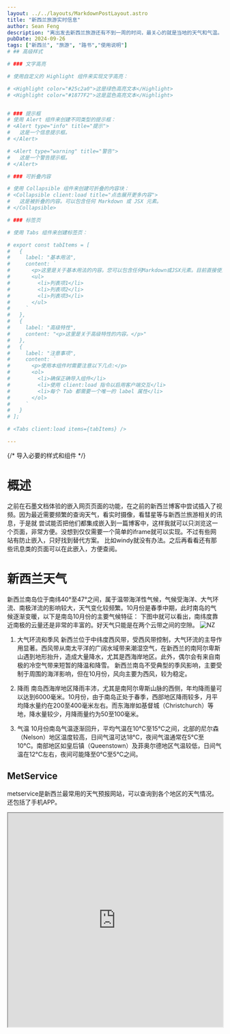 ```yaml
---
layout: ../../layouts/MarkdownPostLayout.astro
title: "新西兰旅游实时信息"
author: Sean Feng
description: "离出发去新西兰旅游还有不到一周的时间，最关心的就是当地的天气和气温。谁不希望十个晴天呢。"
pubDate: 2024-09-26
tags: ["新西兰", "旅游", "路书","使用说明"]
# ## 高级样式

# ### 文字高亮

# 使用自定义的 Highlight 组件来实现文字高亮：

# <Highlight color="#25c2a0">这是绿色高亮文本</Highlight>
# <Highlight color="#1877F2">这是蓝色高亮文本</Highlight>


# ### 提示框
# 使用 Alert 组件来创建不同类型的提示框：
# <Alert type="info" title="提示">
#   这是一个信息提示框。
# </Alert>

# <Alert type="warning" title="警告">
#   这是一个警告提示框。
# </Alert>

# ### 可折叠内容

# 使用 Collapsible 组件来创建可折叠的内容块：
# <Collapsible client:load title="点击展开更多内容">
#   这是被折叠的内容。可以包含任何 Markdown 或 JSX 元素。
# </Collapsible>

# ### 标签页

# 使用 Tabs 组件来创建标签页：

# export const tabItems = [
#   {
#     label: "基本用法",
#     content: `
#       <p>这里是关于基本用法的内容。您可以包含任何Markdown或JSX元素。目前直接使用tabs组件会报错，所以暂时使用这个妥协方案。</p>
#       <ul>
#         <li>列表项1</li>
#         <li>列表项2</li>
#         <li>列表项3</li>
#       </ul>
#     `
#   },
#   {
#     label: "高级特性",
#     content: "<p>这里是关于高级特性的内容。</p>"
#   },
#   {
#     label: "注意事项",
#     content: `
#       <p>使用本组件时需要注意以下几点:</p>
#       <ol>
#         <li>确保正确导入组件</li>
#         <li>使用 client:load 指令以启用客户端交互</li>
#         <li>每个 Tab 都需要一个唯一的 label 属性</li>
#       </ol>
#     `
#   }
# ];

# <Tabs client:load items={tabItems} />

---
```


{/* 导入必要的样式和组件 */}

# 概述

之前在石墨文档体验的嵌入网页页面的功能，在之前的新西兰博客中尝试插入了视频。因为最近需要频繁的查询天气，看实时摄像，看彗星等与新西兰旅游相关的讯息，于是就
尝试能否把他们都集成嵌入到一篇博客中，这样我就可以只浏览这一个页面，非常方便。没想到仅仅需要一个简单的iframe就可以实现。不过有些网站有防止嵌入，只好找到替代方案。
比如windy就没有办法。之后再看看还有那些讯息类的页面可以在此嵌入，方便查阅。

# 新西兰天气

新西兰南岛位于南纬40°至47°之间，属于温带海洋性气候，气候受海洋、大气环流、南极洋流的影响较大，天气变化较频繁。10月份是春季中期，此时南岛的气候逐渐变暖，以下是南岛10月份的主要气候特征：
下图中就可以看出，南纬度靠近南极的云量还是非常的丰富的。好天气只能是在两个云带之间的空隙。
<image src="/SeanBlog/pictures/NZ69.png" alt="NZ"></image>

1. 大气环流和季风
新西兰位于中纬度西风带，受西风带控制，大气环流的主导作用显著。西风带从南太平洋的广阔水域带来潮湿空气，在新西兰的南阿尔卑斯山遇到地形抬升，造成大量降水，尤其是西海岸地区。此外，偶尔会有来自南极的冷空气带来短暂的降温和降雪。
新西兰南岛不受典型的季风影响，主要受制于周围的海洋影响，但在10月份，风向主要为西风，较为稳定。

2. 降雨
南岛西海岸地区降雨丰沛，尤其是南阿尔卑斯山脉的西侧，年均降雨量可以达到6000毫米。10月份，由于南岛正处于春季，西部地区降雨较多，月平均降水量约在200至400毫米左右。而东海岸如基督城（Christchurch）等地，降水量较少，月降雨量约为50至100毫米。

3. 气温
10月份南岛气温逐渐回升，平均气温在10°C至15°C之间，北部的尼尔森（Nelson）地区温度较高，日间气温可达18°C，夜间气温通常在5°C至10°C。南部地区如皇后镇（Queenstown）及菲奥尔德地区气温较低，日间气温在12°C左右，夜间可能降至0°C至5°C之间。

## MetService
metservice是新西兰最常用的天气预报网站，可以查询到各个地区的天气情况。还包括了手机APP。

<iframe 
  src="https://www.metservice.com/" 
  width="100%" 
  height="500px" 
  style={{ border: 'none' }} 
  title="Web Page Preview"
/>

## 皇后镇实时摄像头
这个摄像头简直是如获至宝，随时可以看看皇后镇的实时情况。刮风下雪，落日星空！而且可以查询任意历史时刻。它大概每10分钟更新一次全景照片。
<iframe 
  src="https://queenstown.roundshot.com/" 
  width="100%" 
  height="500px" 
  style={{ border: 'none' }} 
  title="Web Page Preview"
/>

# 极光预测

下图是未来27天的极光预测，红色表示极光概率较高。很幸运的是在10月5、6、10、11、12日这几天都是非常高的概率。尤其是我们在蒂卡普湖的两天！不过不算是
大爆发，所以应该就是可以在南边的天空看到红色的极光。下图2就是9月24日这天皇后镇晚上的极光盛况，通过实况照片看到，极光持续了一个晚上。而且那几天的月相也相当的配合，非常期待。
而且可能在极端良好天气的情况下，能看见C/2023 A3（紫金山-阿特拉斯）彗星。
<ImageSwitcher 
  client:load
  images={[
    '/SeanBlog/pictures/NZ64.png',
    '/SeanBlog/pictures/NZ65.png',
    '/SeanBlog/pictures/NZ66.png',

  ]} 
  maxHeight={800}
/>

<iframe 
  src="http://dunedinaurora.nz/" 
  width="100%" 
  height="500px" 
  style={{ border: 'none' }} 
  title="Web Page Preview"
/>

# C/2023 A3（紫金山-阿特拉斯）彗星

万众期待的C/2023彗星，目前已经进入观测期，在环境良好的区域日出前已经肉眼可见。下图是天文社学妹在澳大利亚拍摄的彗星，登上了NASA每日一图。目前预测峰值亮度在2等左右。
不过我们在新西兰的时候，观测角度没有北半球更好。目前9月28日天气非常好，早起试一试！
<ImageSwitcher 
  client:load
  images={[
    '/SeanBlog/pictures/NZ67.jpg',
    '/SeanBlog/pictures/NZ68.png',

  ]} 
  maxHeight={800}
/>


{/* <iframe 
  src="http://www.aerith.net/comet/catalog/2023A3/2023A3-j.html" 
  width="100%" 
  height="500px" 
  style={{ border: 'none' }} 
  title="Web Page Preview"
/> */}

下面这个theskylive可以实时模拟星空，包括彗星的位置。

<iframe 
  src="https://theskylive.com/planetarium?objects=sun-moon-c2023a3-mercury-venus-mars-jupiter-saturn-uranus-neptune-pluto&localdata=-45.03023%7C168.66271%7CQueenstown%20(NZ)%7CPacific%2FAuckland%7C0&obj=c2023a3&h=08&m=07&date=2024-09-26#ra|10.708067369096266|dec|-6.10582997734143|fov|56" 
  width="100%" 
  height="500px" 
  style={{ border: 'none' }} 
  title="Web Page Preview"
/>